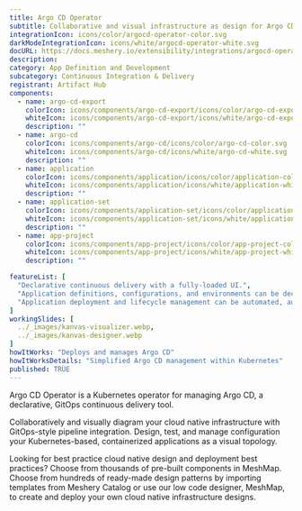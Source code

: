 ---
title: Argo CD Operator
subtitle: Collaborative and visual infrastructure as design for Argo CD Operator
integrationIcon: icons/color/argocd-operator-color.svg
darkModeIntegrationIcon: icons/white/argocd-operator-white.svg
docURL: https://docs.meshery.io/extensibility/integrations/argocd-operator
description: 
category: App Definition and Development
subcategory: Continuous Integration & Delivery
registrant: Artifact Hub
components:
  - name: argo-cd-export
    colorIcon: icons/components/argo-cd-export/icons/color/argo-cd-export-color.svg
    whiteIcon: icons/components/argo-cd-export/icons/white/argo-cd-export-white.svg
    description: ""
  - name: argo-cd
    colorIcon: icons/components/argo-cd/icons/color/argo-cd-color.svg
    whiteIcon: icons/components/argo-cd/icons/white/argo-cd-white.svg
    description: ""
  - name: application
    colorIcon: icons/components/application/icons/color/application-color.svg
    whiteIcon: icons/components/application/icons/white/application-white.svg
    description: ""
  - name: application-set
    colorIcon: icons/components/application-set/icons/color/application-set-color.svg
    whiteIcon: icons/components/application-set/icons/white/application-set-white.svg
    description: ""
  - name: app-project
    colorIcon: icons/components/app-project/icons/color/app-project-color.svg
    whiteIcon: icons/components/app-project/icons/white/app-project-white.svg
    description: ""

featureList: [
  "Declarative continuous delivery with a fully-loaded UI.",
  "Application definitions, configurations, and environments can be declarative and version controlled.",
  "Application deployment and lifecycle management can be automated, auditable, and easy to understand."
]
workingSlides: [
  ../_images/kanvas-visualizer.webp,
  ../_images/kanvas-designer.webp
]
howItWorks: "Deploys and manages Argo CD"
howItWorksDetails: "Simplified Argo CD management within Kubernetes"
published: TRUE
---
<p>
Argo CD Operator is a Kubernetes operator for managing Argo CD, a declarative, GitOps continuous delivery tool.
</p>
<p>
    Collaboratively and visually diagram your cloud native infrastructure with GitOps-style pipeline integration. Design, test, and manage configuration your Kubernetes-based, containerized applications as a visual topology.
</p>
<p>
    Looking for best practice cloud native design and deployment best practices? Choose from thousands of pre-built components in MeshMap. Choose from hundreds of ready-made design patterns by importing templates from Meshery Catalog or use our low code designer, MeshMap, to create and deploy your own cloud native infrastructure designs.
</p>
